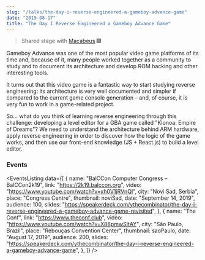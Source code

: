 ```yaml
---
slug: "/talks/the-day-i-reverse-engineered-a-gameboy-advance-game"
date: "2019-08-17"
title: "The Day I Reverse Engineered a Gameboy Advance Game"
---
```




> Shared stage with [Macabeus](https://github.com/macabeus) 🎆

Gameboy Advance was one of the most popular video game platforms of its time and, because of it, many people worked together as a community to study and to document its architecture and develop ROM hacking and other interesting tools.

It turns out that this video game is a fantastic way to start studying reverse engineering: its architecture is very well documented and simpler if compared to the current game console generation – and, of course, it is very fun to work in a game-related project.

So... what do you think of learning reverse engineering through this challenge: developing a level editor for a GBA game called "Klonoa: Empire of Dreams"?
We need to understand the architecture behind ARM hardware, apply reverse engineering in order to discover how the logic of the game works, and then use our front-end knowledge (JS + React.js) to build a level editor.

### Events

<EventsListing
  data={[
    {
      name: "BalCCon Computer Congress – BalCCon2k19",
      link: "https://2k19.balccon.org",
      video: "https://www.youtube.com/watch?v=xh0V1jRVnQI",
      city: "Novi Sad, Serbia",
      place: "Congress Centre",
      thumbnail: noviSad,
      date: "September 14, 2019",
      audience: 100,
      slides:
        "https://speakerdeck.com/ythecombinator/the-day-i-reverse-engineered-a-gameboy-advance-game-revisited",
    },
    {
      name: "The Conf",
      link: "https://www.theconf.club",
      video: "https://www.youtube.com/watch?v=X88pmwSltAY",
      city: "São Paulo, Brazil",
      place: "Rebouças Convention Center",
      thumbnail: saoPaulo,
      date: "August 17, 2019",
      audience: 200,
      slides:
        "https://speakerdeck.com/ythecombinator/the-day-i-reverse-engineered-a-gameboy-advance-game",
    },
  ]}
/>
